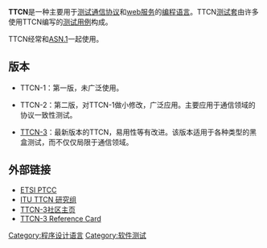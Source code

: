 '''TTCN'''是一种主要用于[[测试|测试]][[通信协议|通信协议]]和[[web服务|web服务]]的[[编程语言|编程语言]]。TTCN[[测试套|测试套]]由许多使用TTCN编写的[[测试用例|测试用例]]构成。


TTCN经常和[[ASN.1|ASN.1]]一起使用。

== 版本 ==
*TTCN-1：第一版，未广泛使用。

*TTCN-2：第二版，对TTCN-1做小修改，广泛应用。主要应用于通信领域的协议一致性测试。

*[[TTCN-3|TTCN-3]]：最新版本的TTCN，易用性等有改进。该版本适用于各种类型的黑盒测试，而不仅仅局限于通信领域。

== 外部链接 ==

*[https://web.archive.org/web/20050403221231/http://www.etsi.org/ptcc/ptccabout.htm ETSI PTCC]
*[http://www.itu.int/ITU-T/studygroups/com07/ttcn.html ITU TTCN 研究组]{{Wayback|url=http://www.itu.int/ITU-T/studygroups/com07/ttcn.html |date=20070310184828 }}
*[http://www.ttcn-3.org TTCN-3社区主页]{{Wayback|url=http://www.ttcn-3.org/ |date=20080515073300 }}
* [http://www.blukaktus.com/TTCN3-QRC.html TTCN-3 Reference Card]{{Wayback|url=http://www.blukaktus.com/TTCN3-QRC.html |date=20110708074230 }}

[[Category:程序设计语言|Category:程序设计语言]]
[[Category:软件测试|Category:软件测试]]